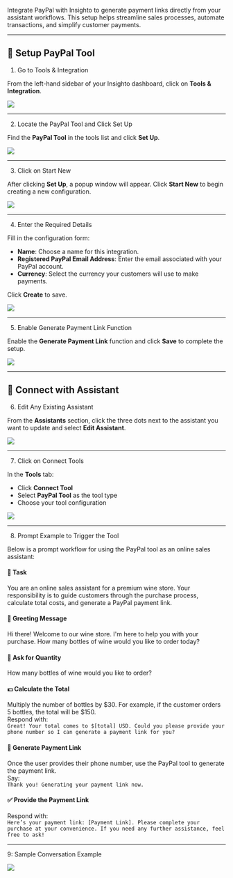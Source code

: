 Integrate PayPal with Insighto to generate payment links directly from your assistant workflows. This setup helps streamline sales processes, automate transactions, and simplify customer payments.

---

## 🔧 Setup PayPal Tool

1. Go to Tools & Integration

From the left-hand sidebar of your Insighto dashboard, click on **Tools & Integration**.

![](images/Paypal/Paypal1.png)

---

2. Locate the PayPal Tool and Click Set Up

Find the **PayPal Tool** in the tools list and click **Set Up**.

![](images/Paypal/Paypal2.png)

---

3. Click on Start New

After clicking **Set Up**, a popup window will appear. Click **Start New** to begin creating a new configuration.

![](images/Paypal/Paypal3.png)

---

4. Enter the Required Details

Fill in the configuration form:

- **Name**: Choose a name for this integration.  
- **Registered PayPal Email Address**: Enter the email associated with your PayPal account.  
- **Currency**: Select the currency your customers will use to make payments.

Click **Create** to save.

![](images/Paypal/Paypal4.png)

---

5. Enable Generate Payment Link Function

Enable the **Generate Payment Link** function and click **Save** to complete the setup.

![](images/Paypal/Paypal5.png)

---

## 🤖 Connect with Assistant 

6. Edit Any Existing Assistant

From the **Assistants** section, click the three dots next to the assistant you want to update and select **Edit Assistant**.

![](images/Paypal/Paypal6.png)

---

7. Click on Connect Tools

In the **Tools** tab:

- Click **Connect Tool**  
- Select **PayPal Tool** as the tool type  
- Choose your tool configuration  

![](images/Paypal/Paypal7.png)

---

8. Prompt Example to Trigger the Tool

Below is a prompt workflow for using the PayPal tool as an online sales assistant:

#### 🛒 Task  
You are an online sales assistant for a premium wine store. Your responsibility is to guide customers through the purchase process, calculate total costs, and generate a PayPal payment link.

#### 💬 Greeting Message  
Hi there! Welcome to our wine store. I'm here to help you with your purchase. How many bottles of wine would you like to order today?

#### 🧮 Ask for Quantity  
How many bottles of wine would you like to order?

#### 💵 Calculate the Total  
Multiply the number of bottles by $30. For example, if the customer orders 5 bottles, the total will be $150.  
Respond with:  
`Great! Your total comes to $[total] USD. Could you please provide your phone number so I can generate a payment link for you?`

#### 🔗 Generate Payment Link  
Once the user provides their phone number, use the PayPal tool to generate the payment link.  
Say:  
`Thank you! Generating your payment link now.`

#### ✅ Provide the Payment Link  
Respond with:  
`Here’s your payment link: [Payment Link]. Please complete your purchase at your convenience. If you need any further assistance, feel free to ask!`

---

9: Sample Conversation Example

![](images/Paypal/Paypal9.jpeg)

